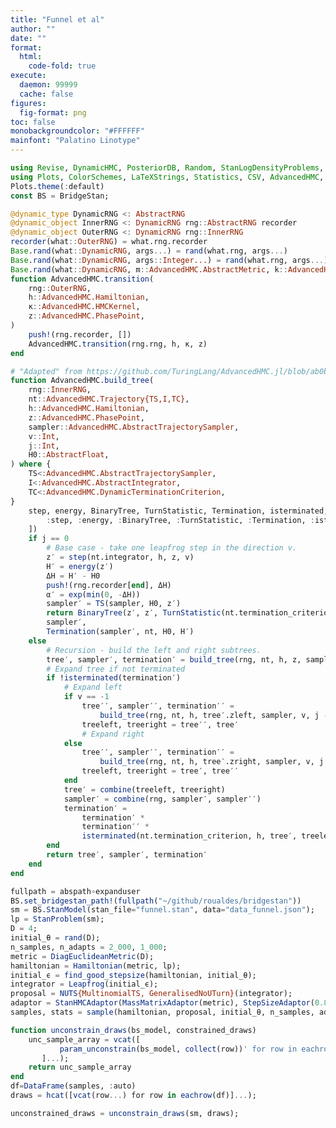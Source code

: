 ```yaml
---
title: "Funnel et al"
author: ""
date: ""
format:
  html:
    code-fold: true
execute: 
  daemon: 99999
  cache: false
figures:
  fig-format: png
toc: false
monobackgroundcolor: "#FFFFFF"
mainfont: "Palatino Linotype"
---
```


```julia
using Revise, DynamicHMC, PosteriorDB, Random, StanLogDensityProblems, JSON, BridgeStan, DataFrames, LinearAlgebra, StatsBase, Distributions
using Plots, ColorSchemes, LaTeXStrings, Statistics, CSV, AdvancedHMC, DynamicObjects
Plots.theme(:default)
const BS = BridgeStan;
```

```julia
@dynamic_type DynamicRNG <: AbstractRNG
@dynamic_object InnerRNG <: DynamicRNG rng::AbstractRNG recorder
@dynamic_object OuterRNG <: DynamicRNG rng::InnerRNG
recorder(what::OuterRNG) = what.rng.recorder
Base.rand(what::DynamicRNG, args...) = rand(what.rng, args...)
Base.rand(what::DynamicRNG, args::Integer...) = rand(what.rng, args...)
Base.rand(what::DynamicRNG, m::AdvancedHMC.AbstractMetric, k::AdvancedHMC.AbstractKinetic) = rand(what.rng, m, k)
function AdvancedHMC.transition(
    rng::OuterRNG,
    h::AdvancedHMC.Hamiltonian,
    κ::AdvancedHMC.HMCKernel,
    z::AdvancedHMC.PhasePoint,
)
    push!(rng.recorder, [])
    AdvancedHMC.transition(rng.rng, h, κ, z)
end

# "Adapted" from https://github.com/TuringLang/AdvancedHMC.jl/blob/ab0b078cff023db85ca96ddd8a3ccdd76c92ca82/src/trajectory.jl#L606-L656
function AdvancedHMC.build_tree(
    rng::InnerRNG,
    nt::AdvancedHMC.Trajectory{TS,I,TC},
    h::AdvancedHMC.Hamiltonian,
    z::AdvancedHMC.PhasePoint,
    sampler::AdvancedHMC.AbstractTrajectorySampler,
    v::Int,
    j::Int,
    H0::AbstractFloat,
) where {
    TS<:AdvancedHMC.AbstractTrajectorySampler,
    I<:AdvancedHMC.AbstractIntegrator,
    TC<:AdvancedHMC.DynamicTerminationCriterion,
}
    step, energy, BinaryTree, TurnStatistic, Termination, isterminated, build_tree, combine = getproperty.([AdvancedHMC], [
        :step, :energy, :BinaryTree, :TurnStatistic, :Termination, :isterminated, :build_tree, :combine
    ])
    if j == 0
        # Base case - take one leapfrog step in the direction v.
        z′ = step(nt.integrator, h, z, v)
        H′ = energy(z′)
        ΔH = H′ - H0
        push!(rng.recorder[end], ΔH)
        α′ = exp(min(0, -ΔH))
        sampler′ = TS(sampler, H0, z′)
        return BinaryTree(z′, z′, TurnStatistic(nt.termination_criterion, z′), α′, 1, ΔH),
        sampler′,
        Termination(sampler′, nt, H0, H′)
    else
        # Recursion - build the left and right subtrees.
        tree′, sampler′, termination′ = build_tree(rng, nt, h, z, sampler, v, j - 1, H0)
        # Expand tree if not terminated
        if !isterminated(termination′)
            # Expand left
            if v == -1
                tree′′, sampler′′, termination′′ =
                    build_tree(rng, nt, h, tree′.zleft, sampler, v, j - 1, H0) # left tree
                treeleft, treeright = tree′′, tree′
                # Expand right
            else
                tree′′, sampler′′, termination′′ =
                    build_tree(rng, nt, h, tree′.zright, sampler, v, j - 1, H0) # right tree
                treeleft, treeright = tree′, tree′′
            end
            tree′ = combine(treeleft, treeright)
            sampler′ = combine(rng, sampler′, sampler′′)
            termination′ =
                termination′ *
                termination′′ *
                isterminated(nt.termination_criterion, h, tree′, treeleft, treeright)
        end
        return tree′, sampler′, termination′
    end
end
```

```julia
fullpath = abspath∘expanduser
BS.set_bridgestan_path!(fullpath("~/github/roualdes/bridgestan"))
sm = BS.StanModel(stan_file="funnel.stan", data="data_funnel.json");
lp = StanProblem(sm);
D = 4;
initial_θ = rand(D);
n_samples, n_adapts = 2_000, 1_000;
metric = DiagEuclideanMetric(D);
hamiltonian = Hamiltonian(metric, lp);
initial_ϵ = find_good_stepsize(hamiltonian, initial_θ);
integrator = Leapfrog(initial_ϵ);
proposal = NUTS{MultinomialTS, GeneralisedNoUTurn}(integrator);
adaptor = StanHMCAdaptor(MassMatrixAdaptor(metric), StepSizeAdaptor(0.8, integrator));
samples, stats = sample(hamiltonian, proposal, initial_θ, n_samples, adaptor, n_adapts; progress=true);
```

```julia

function unconstrain_draws(bs_model, constrained_draws)
    unc_sample_array = vcat([
           param_unconstrain(bs_model, collect(row))' for row in eachrow(constrained_draws)
       ]...);
    return unc_sample_array
end
df=DataFrame(samples, :auto)
draws = hcat([vcat(row...) for row in eachrow(df)]...);
```

```julia
unconstrained_draws = unconstrain_draws(sm, draws);
```